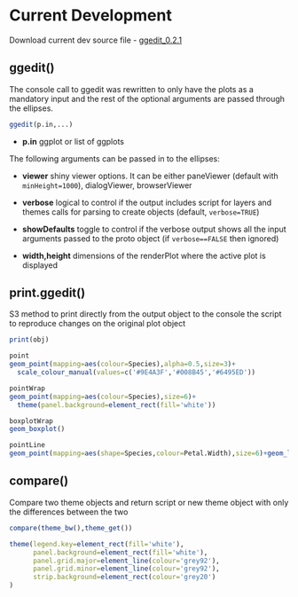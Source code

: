 # Current Development 

Download current dev source file
  - [ggedit_0.2.1](https://github.com/metrumresearchgroup/ggedit/blob/master/Miscellaneous/ggedit_0.2.1.tar.gz)

## ggedit()

The console call to ggedit was rewritten to only have the plots as a mandatory input and the rest of the optional arguments are passed through the ellipses. 

```r
ggedit(p.in,...)
```

  - **p.in** ggplot or list of ggplots
  
  The following arguments can be passed in to the  ellipses:
  
  - **viewer** shiny viewer options. It can be either paneViewer (default with `minHeight=1000`), dialogViewer, browserViewer

  - **verbose** logical to control if the output includes script for layers and themes calls for parsing to create objects (default, `verbose=TRUE`)

  - **showDefaults** toggle to control if the verbose output shows all the input arguments passed to the proto object (if `verbose==FALSE` then ignored)

  - **width,height** dimensions of the renderPlot where the active plot is displayed

## print.ggedit()
  S3 method to print directly from the output object to the console the script to reproduce  changes on the original plot object

```r
print(obj)

point
geom_point(mapping=aes(colour=Species),alpha=0.5,size=3)+
  scale_colour_manual(values=c('#9E4A3F','#008B45','#6495ED'))

pointWrap
geom_point(mapping=aes(colour=Species),size=6)+
  theme(panel.background=element_rect(fill='white'))

boxplotWrap
geom_boxplot()

pointLine
geom_point(mapping=aes(shape=Species,colour=Petal.Width),size=6)+geom_line(linetype=2)
```

## compare()
  Compare two theme objects and return script or new theme object with only the differences between the two

```r
compare(theme_bw(),theme_get())

theme(legend.key=element_rect(fill='white'),
      panel.background=element_rect(fill='white'),
      panel.grid.major=element_line(colour='grey92'),
      panel.grid.minor=element_line(colour='grey92'),
      strip.background=element_rect(colour='grey20')
)
```